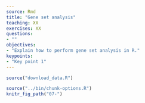 ```yaml
---
source: Rmd
title: "Gene set analysis"
teaching: XX
exercises: XX
questions:
- ""
objectives:
- "Explain how to perform gene set analysis in R."
keypoints:
- "Key point 1"
---
```


```r
source("download_data.R")
```

```r
source("../bin/chunk-options.R")
knitr_fig_path("07-")
```
